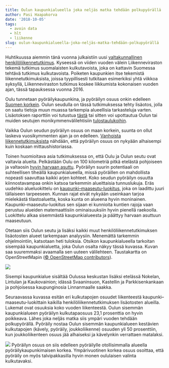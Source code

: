 ```yaml
---
title: Oulun kaupunkialueella joka neljäs matka tehdään polkupyörällä
author: Pasi Haapakorva
date: '2018-10-05'
tags:
  - avoin data
  - hlt
  - liikenne
slug: oulun-kaupunkialueella-joka-neljäs-matka-tehdään-polkupyörällä
---
```

Huhtikuussa aiemmin tänä vuonna julkaistiin uusi [valtakunnallinen henkilöliikennetutkimus](https://www.liikennevirasto.fi/tilastot/henkiloliikennetutkimus#.W7ZGsGgzavs). Kyseessä on viiden vuoden välein Liikenneviraston tekemä tutkimus suomalaisten kulkutavoista, joka on kattavin Suomessa tehtävä tutkimus kulkutavoista. Poiketen kaupunkien itse tekemistä liikennetutkimuksista, joissa tyypillisesti tutkitaan esimerkiksi yhtä viikkoa syksyllä, Liikenneviraston tutkimus koskee liikkumista kokonaisen vuoden ajan, tässä tapauksessa vuonna 2016.

Oulu tunnetaan pyöräilykaupunkina, ja pyöräilyn osuus onkin edelleen [Suomen korkein](https://www.kaleva.fi/uutiset/oulu/tutkimus-oululaiset-ovat-suomen-innokkaimpia-pyorailijoita/790250/). Oulun seudulla on tässä tutkimuksessa tehty lisäotos, jolla on saatu tietoja muun muassa tarkempia alueellisia tarkasteluja varten. Lisäotoksen raporttiin voi tutustua [tästä](https://www.liikennevirasto.fi/documents/20473/434710/Seutujulkaisu_HLT2016_Oulun_seutu.pdf/02c88fbd-a9fb-4905-a637-f72a3cd47f5d) tai sitten voi upottautua Oulun tai muiden seutujen monikymmenvälilehtisiin [tulostaulukoihin](https://www.liikennevirasto.fi/tilastot/henkiloliikennetutkimus/tuloksia-taulukoina#.W7ZJmWgzavs).

Vaikka Oulun seudun pyöräilyn osuus on maan korkein, suunta on ollut laskeva vuosikymmenten ajan ja on edelleen. [Vanhoista liikennetutkimuksista](https://www.ouka.fi/c/document_library/get_file?uuid=ac7b5010-1696-4ff3-999d-1919f8ebda5c&groupId=173371) nähdään, että pyöräilyn osuus on nykyään alhaisempi kuin koskaan mittaushistoriassa.

Toinen huomioitava asia tutkimuksessa on, että Oulu ja Oulun seutu ovat valtavia alueita. Pelkästään Oulu on 100 kilometriä pitkä etelästä pohjoiseen ja valtaosin [hyvin harvaan asuttu](https://haapakorva.fi/2018/09/19/2018-09-19-jokainen-oululainen-kartalla/). Pyöräilyn suurin potentiaali on suhteellisen tiheällä kaupunkialueella, missä pyöräillen on mahdollista nopeasti saavuttaa kaikki arjen kohteet. Koko seudun pyöräilyn osuutta kiinnostavampaa onkin katsoa tarkemmin alueittaisia tunnuslukuja. Eräs uudehko alueluokittelu on [kaupunki–maaseutu-luokitus](http://www.ymparisto.fi/kaupunkimaaseutuluokitus), joka on laadittu juuri tällaiseen tarpeeseen. Kunnan rajat eivät nykyään useinkaan tarjoa mielekästä tilastoaluetta, koska kunta on alueena hyvin moninainen. Kaupunki–maaseutu-luokitus sen sijaan ei kunnioita kuntien rajoja vaan perustuu alueiden matemaattisiin ominaisuuksiin hyvin pienellä raekoolla. Luokittelu alkaa sisemmästä kaupunkialueesta ja päättyy harvaan asuttuun maaseutuun.

Otetaan siis Oulun seutu ja lisäksi kaikki muut henkilöliikennetutkimuksen lisäotosten alueet tarkempaan analyysiin. Menemättä tarkemmin ohjelmointiin, katsotaan heti tuloksia. Otsikon kaupunkialueella tarkoitan sisempää kaupunkialuetta, joka Oulun osalta näkyy tässä kuvassa. Kuvan saa suuremmaksi avaamalla sen uuteen välilehteen. Taustakartta on OpenStreetMapin ([© OpenStreetMap contributors](http://www.openstreetmap.org/copyright)).

![](/post/2018-10-04-oulun-kaupunkialueella-joka-neljäs-matka-tehdään-polkupyörällä_files/sisempi_perus.jpeg)

Sisempi kaupunkialue sisältää Oulussa keskustan lisäksi etelässä Nokelan, Lintulan ja Kaukovainion; idässä Svaaninsuon, Kastellin ja Parkkisenkankaan ja pohjoisessa kaupunginosia Linnanmaalle saakka.

Seuraavassa kuvassa esitän eri kulkutapojen osuudet liikenteestä kaupunki–maaseutu-luokittain kaikilla henkilöliikennetutkimuksen lisäotosten alueilla. Lukemat ovat osuuksia koko vuoden liikenteestä. Oulun sisemmän kaupunkialueen pyöräilyn kulkutapaosuus 23,1 prosenttia on hyvin poikkeava. Lähes joka neljäs matka siis ympäri vuoden tehdään polkupyörällä. Pyöräily nostaa Oulun sisemmän kaupunkialueen kestävien kulkutapojen (kävely, pyöräily, joukkoliikenne) osuuden yli 50 prosenttiin, kun joukkoliikenteen osuus jää alhaiseksi ja kävelynkin verrattaen matalaksi.

![](/post/2018-10-04-oulun-kaupunkialueella-joka-neljäs-matka-tehdään-polkupyörällä_files/nest_kuva.png)
Pyöräilyn osuus on siis edelleen pyöräilylle otollisimmalla alueella pyöräilykaupunkimaisen korkea. Ympärivuotinen korkea osuus osoittaa, että pyöräily on myös talvipakkasilla hyvin monen oululaisen valinta kulkutavaksi.




